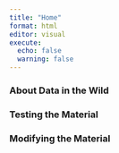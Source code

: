 ```yaml
---
title: "Home"
format: html
editor: visual
execute:
  echo: false
  warning: false
---
```



### About Data in the Wild




### Testing the Material



### Modifying the Material



